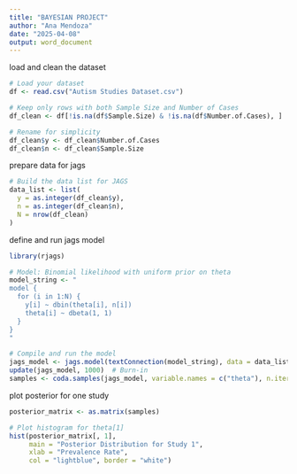```yaml
---
title: "BAYESIAN PROJECT"
author: "Ana Mendoza"
date: "2025-04-08"
output: word_document
---
```

load and clean the dataset 
```r
# Load your dataset
df <- read.csv("Autism Studies Dataset.csv")

# Keep only rows with both Sample Size and Number of Cases
df_clean <- df[!is.na(df$Sample.Size) & !is.na(df$Number.of.Cases), ]

# Rename for simplicity
df_clean$y <- df_clean$Number.of.Cases
df_clean$n <- df_clean$Sample.Size
```
prepare data for jags 
```r
# Build the data list for JAGS
data_list <- list(
  y = as.integer(df_clean$y),
  n = as.integer(df_clean$n),
  N = nrow(df_clean)
)
```
define and run jags model
```r
library(rjags)

# Model: Binomial likelihood with uniform prior on theta
model_string <- "
model {
  for (i in 1:N) {
    y[i] ~ dbin(theta[i], n[i])
    theta[i] ~ dbeta(1, 1)
  }
}
"

# Compile and run the model
jags_model <- jags.model(textConnection(model_string), data = data_list, n.chains = 3)
update(jags_model, 1000)  # Burn-in
samples <- coda.samples(jags_model, variable.names = c("theta"), n.iter = 5000)
```

plot posterior for one study 
```r
posterior_matrix <- as.matrix(samples)

# Plot histogram for theta[1]
hist(posterior_matrix[, 1],
     main = "Posterior Distribution for Study 1",
     xlab = "Prevalence Rate",
     col = "lightblue", border = "white")
```



